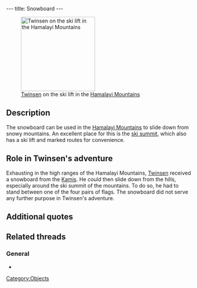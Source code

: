 ---
title: Snowboard
---

[[Image:06_snowboard.gif|right|200px|thumb|[[Twinsen]] on the ski lift in the [[Hamalayi Mountains]]]]

{{Quote|
Quote=Snowboard. Can only be used in the Hamalayi, near the ski lift. Place yourself in between any two flags before using.|
Character=Official description}}

==Description==
The snowboard can be used in the [[Hamalayi Mountains]] to slide down from snowy mountains. An excellent place for this is the [[ski summit]], which also has a ski lift and marked routes for convenience.

==Role in Twinsen's adventure==
Exhausting in the high ranges of the Hamalayi Mountains, [[Twinsen]] received a snowboard from the [[Kamis]]. He could then slide down from the hills, especially around the ski summit of the mountains. To do so, he had to stand between one of the four pairs of flags. The snowboard did not serve any further purpose in Twinsen's adventure.

==Additional quotes==
{{Quote|
Quote=The Kamis have given you a Snowboard.|
Character=When Twinsen received the snowboard}}

==Related threads==
===General===
* {{thread|id=5793|title=Snowboard}}

[[Category:Objects]]